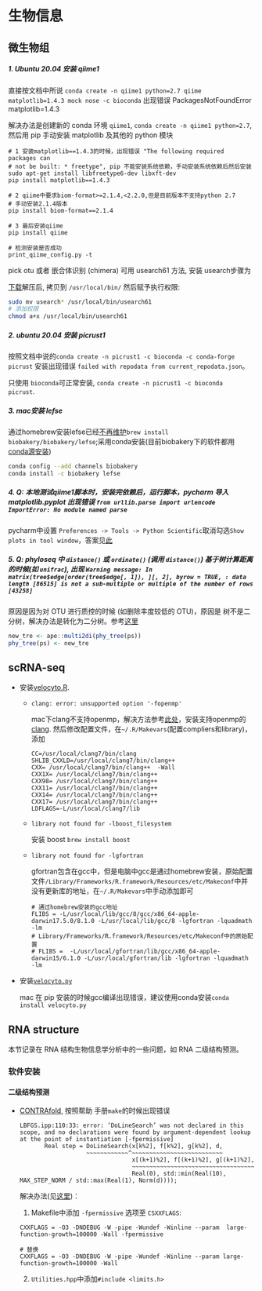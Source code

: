 # 生物信息 {#bioinfo}

## 微生物组 {#microbiome}

##### 1. Ubuntu 20.04 安装 qiime1 {-}

直接按文档中所说 `conda create -n qiime1 python=2.7 qiime matplotlib=1.4.3 mock
nose -c bioconda` 出现错误 PackagesNotFoundError matplotlib=1.4.3
   
解决办法是创建新的 conda 环境 `qiime1`, `conda create -n qiime1 python=2.7`, 然后用 pip 手动安装 matplotlib 及其他的 python 模块

```
# 1 安装matplotlib==1.4.3的时候，出现错误 "The following required packages can
# not be built: * freetype", pip 不能安装系统依赖，手动安装系统依赖后然后安装
sudo apt-get install libfreetype6-dev libxft-dev
pip install matplotlib==1.4.3

# 2 qiime中要求biom-format>=2.1.4,<2.2.0,但是目前版本不支持python 2.7
# 手动安装2.1.4版本
pip install biom-format==2.1.4

# 3 最后安装qiime
pip install qiime

# 检测安装是否成功
print_qiime_config.py -t
```

pick otu 或者 嵌合体识别 (chimera) 可用 usearch61 方法, 安装 usearch步骤为

[下载](https://drive5.com/downloads/usearch6.1.544_i86linux32.gz)解压后, 
拷贝到 `/usr/local/bin/` 然后赋予执行权限:

```sh
sudo mv usearch* /usr/local/bin/usearch61
# 添加权限
chmod a+x /usr/local/bin/usearch61
```

##### 2. ubuntu 20.04 安装 picrust1 {-}

按照文档中说的`conda create -n picrust1 -c bioconda -c conda-forge picrust`
安装出现错误 `failed with repodata from current_repodata.json`。

只使用 `bioconda`可正常安装, `conda create -n picrust1 -c bioconda  picrust`.




##### 3. mac安装 lefse {-}

通过homebrew安装lefse已经[不再维护](https://github.com/biobakery/homebrew-biobakery/issues/37)`brew install biobakery/biobakery/lefse`;采用conda安装(目前biobakery下的软件都用[conda源安装](https://bitbucket.org/biobakery/biobakery/wiki/biobakery_advanced#rst-header-installing-individual-biobakery-tools))
  
```sh
conda config --add channels biobakery
conda install -c biobakery lefse
```

##### 4. Q: 本地测试qiime1脚本时，安装完依赖后，运行脚本，pycharm 导入 matplotlib.pyplot 出现错误 `from urllib.parse import urlencode ImportError: No module named parse` {-}

pycharm中设置 `Preferences -> Tools -> Python Scientific`取消勾选`Show plots in tool window`，答案见[此](https://stackoverflow.com/questions/57267016/pycharm-import-matplotlib-pyplot-show-error)

##### 5. Q: phyloseq 中 `distance()` 或 `ordinate()` (调用 `distance()`) 基于树计算距离的时候(如 `unifrac`), 出现 `Warning message: In matrix(tree$edge[order(tree$edge[, 1]), ][, 2], byrow = TRUE, : data length [86515] is not a sub-multiple or multiple of the number of rows [43258]`

原因是因为对 OTU 进行质控的时候 (如删除丰度较低的 OTU)，原因是
树不是二分树，解决办法是转化为二分树。参考[这里](https://github.com/joey711/phyloseq/issues/936#issuecomment-569000555)

```r
new_tre <- ape::multi2di(phy_tree(ps))
phy_tree(ps) <- new_tre
```
  
## scRNA-seq

- 安装[velocyto.R](https://github.com/velocyto-team/velocyto.R).
  - `clang: error: unsupported option '-fopenmp'`
    
    mac下clang不支持openmp，解决方法参考[此处](https://github.com/BUStools/BUSpaRse)，安装支持openmp的[clang](https://cran.r-project.org/bin/macosx/tools/). 然后修改配置文件，在`~/.R/Makevars`(配置compliers和library)，添加
    ```
    CC=/usr/local/clang7/bin/clang
    SHLIB_CXXLD=/usr/local/clang7/bin/clang++
    CXX= /usr/local/clang7/bin/clang++  -Wall
    CXX1X= /usr/local/clang7/bin/clang++
    CXX98= /usr/local/clang7/bin/clang++
    CXX11= /usr/local/clang7/bin/clang++
    CXX14= /usr/local/clang7/bin/clang++
    CXX17= /usr/local/clang7/bin/clang++
    LDFLAGS=-L/usr/local/clang7/lib
    ```
  - `library not found for -lboost_filesystem`
      
     安装 boost `brew install boost`
  
  - `library not found for -lgfortran`
  
    gfortran包含在gcc中，但是电脑中gcc是通过homebrew安装，原始配置文件`/Library/Frameworks/R.framework/Resources/etc/Makeconf`中并没有更新库的地址，在`~/.R/Makevars`中手动添加即可
    ```
    # 通过homebrew安装的gcc地址
    FLIBS = -L/usr/local/lib/gcc/8/gcc/x86_64-apple-darwin17.5.0/8.1.0 -L/usr/local/lib/gcc/8 -lgfortran -lquadmath -lm
    # Library/Frameworks/R.framework/Resources/etc/Makeconf中的原始配置
    # FLIBS =  -L/usr/local/gfortran/lib/gcc/x86_64-apple-darwin15/6.1.0 -L/usr/local/gfortran/lib -lgfortran -lquadmath -lm
    ```
    
- 安装[`velocyto.py`](https://github.com/velocyto-team/velocyto.py)
  
  mac 在 pip 安装的时候gcc编译出现错误，建议使用conda安装`conda install velocyto.py`
  
## RNA structure

本节记录在 RNA 结构生物信息学分析中的一些问题，如 RNA 二级结构预测。

### 软件安装

#### 二级结构预测 {-}

- [CONTRAfold](http://contra.stanford.edu/contrafold/download.html), 按照帮助
手册`make`的时候出现错误

  ```
  LBFGS.ipp:110:33: error: ‘DoLineSearch’ was not declared in this scope, and no declarations were found by argument-dependent lookup at the point of instantiation [-fpermissive]
         Real step = DoLineSearch(x[k%2], f[k%2], g[k%2], d,
                     ~~~~~~~~~~~~^~~~~~~~~~~~~~~~~~~~~~~~~~~
                                  x[(k+1)%2], f[(k+1)%2], g[(k+1)%2],
                                  ~~~~~~~~~~~~~~~~~~~~~~~~~~~~~~~~~~~
                                  Real(0), std::min(Real(10), MAX_STEP_NORM / std::max(Real(1), Norm(d))));
  ```
  
  解决办法(见[这里](https://github.com/zavolanlab/snoRNAHybridSearchPipeline/blob/master/doics/installation.rst))：
  1. Makefile中添加 `-fpermissive` 选项至 `CSXXFLAGS`:
  
    ```
    CXXFLAGS = -O3 -DNDEBUG -W -pipe -Wundef -Winline --param  large-function-growth=100000 -Wall -fpermissive

    # 替换
    CXXFLAGS = -O3 -DNDEBUG -W -pipe -Wundef -Winline --param large-function-growth=100000 -Wall
    ```

  2. `Utilities.hpp`中添加`#include <limits.h>`

